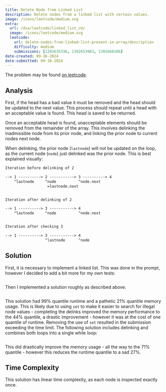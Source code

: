 ```yaml
---
title: Delete Node from Linked List
description: Delete nodes from a linked list with certain values.
image: /icons/leetcode/medium.svg
extra:
  url: /dsa/leetcode/linked_list_rm/
  image: /icons/leetcode/medium.svg
  leetcode:
    url: delete-nodes-from-linked-list-present-in-array/description
    difficulty: medium
    submissions: [1392635336, 1392653963, 1392660106]
date-created: 09-16-2024
date-submitted: 09-16-2024
---
```



The problem may be found [on leetcode](https://leetcode.com/problems/delete-nodes-from-linked-list-present-in-array).

## Analysis

First, if the head has a bad value it must be removed and the head should be 
updated to the next value. This process should repeat until a head with an 
acceptable value is found. This head is saved to be returned.

Once an acceptable head is found, unacceptable elements should be removed from 
the remainder of the array. This involves delinking the inadmissible node from 
its prior node, and linking the prior node to current nodes next node.

When delinking, the prior node (``lastnode``) will not be updated on the loop, 
as the current node (``node``) just delinked was the prior node. This is best 
explained visually:


```default
Iteration before delinking of 2

--> 1 ----------> 2 -----------> 3 ----------> 4
    ^lastnode     ^node          ^node.next
                   =lastnode.next


Iteration after delinking of 2

--> 1 ----------> 3 -----------> 4
    ^lastnode     ^node          ^node.next


Iteration after checking 3

--> 1 ----------> 3 -----------> 4
                  ^lastnode      ^node
```


## Solution

First, it is necessary to implement a linked list. This was done in the prompt, 
however I decided to add a bit more for my own tests:

```.python
```


Then I implemented a solution roughly as described above. 


```.python
```


This solution had $99\%$ quantile runtime and a pathetic $21\%$ quantile memory
usage. This is likely due to using ``set`` to make it easier to search for
illegal node values - completing the delinks improved the memory performance 
to the $44\%$ quantile, a drastic improvement - however it was at the cost of 
one quantile of runtime. Removing the use of ``set`` resulted in the submission
exceeding the time limit. The following solution includes delinking and 
combines both loops into a single while loop:


```.python
```

This did drastically improve the memory usage - all the way to the $71\%$ 
quantile - however this reduces the runtime quantile to a sad $27\%$.


## Time Complexity

This solution has linear time complexity, as each node is inspected exactly 
once.

